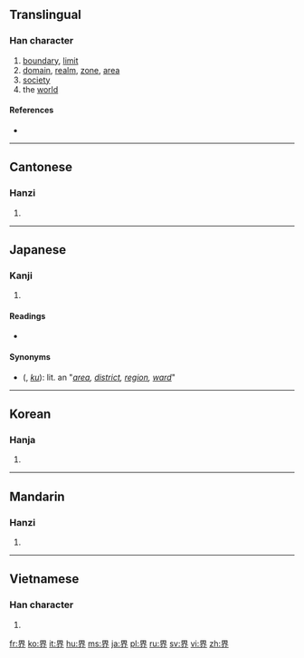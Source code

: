 {{also|畍}}<!-- may be replaced by zh-forms -->
==Translingual==

===Han character===
{{Han char|rn=102|rad=田|as=04|sn=9|four=4612<sub>8</sub>|canj=田人中中 (WOLL)|ids=⿱[[田]][[介]]}}

# [[boundary]], [[limit]]
# [[domain]], [[realm]], [[zone]], [[area]]
# [[society]]
# the [[world]]

====References====
* {{Han ref|kx=0760.180|dkj=21775|dj=1170.110|hdz=42534.020|uh=754C|ud=30028|bh=ACC9|bd=44233}}

----

==Cantonese==

===Hanzi===
{{yue-hanzi|jyut=|y=gaai3}}

# {{defn|lang=yue|sort=田04}}

----

==Japanese==

===Kanji===
{{ja-kanji|grade=3|rs=田04}}

# {{defn|lang=ja|sort=田04}}

====Readings====
* {{ja-readings|on=[[かい]] (kai)|kun=[[さかい]] (sakai)}}

====Synonyms====
* {{l|ja|区}} ({{l|ja|く}}, ''[[ku]]''): lit. an "''[[area]], [[district]], [[region]], [[ward]]''"

----

==Korean==

===Hanja===
{{ko-hanja|hangeul=계|eumhun=|rv=gye|mr=kye|y=kyey}}

# {{defn|lang=ko|sort=田04}}

----

==Mandarin==

===Hanzi===
{{cmn-hanzi|pin=[[jiè]] ([[jie4]])|wg=chieh<sup>4</sup>}}

# {{defn|lang=cmn|sort=田04}}

----

==Vietnamese==

===Han character===
{{vi-hantu|[[giới]]|rs=田04}}

# {{defn|lang=vi|sort=田04}}

[[fr:界]]
[[ko:界]]
[[it:界]]
[[hu:界]]
[[ms:界]]
[[ja:界]]
[[pl:界]]
[[ru:界]]
[[sv:界]]
[[vi:界]]
[[zh:界]]